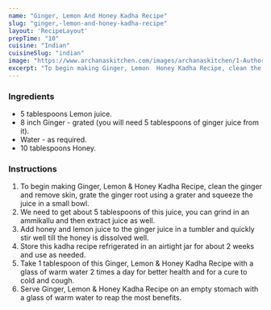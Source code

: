 ---
name: "Ginger, Lemon And Honey Kadha Recipe"
slug: "ginger,-lemon-and-honey-kadha-recipe"
layout: 'RecipeLayout'
prepTime: "10"
cuisine: "Indian"
cuisineSlug: "indian"
image: "https://www.archanaskitchen.com/images/archanaskitchen/1-Author/sonik/ginger-honey-lemon-kadha-recipe.jpg"
excerpt: "To begin making Ginger, Lemon  Honey Kadha Recipe, clean the ginger and remove skin, grate the ginger root using a grater and squeeze the juice in a small bowl"
---

### Ingredients

- 5 tablespoons Lemon juice.
- 8 inch Ginger - grated (you will need 5 tablespoons of ginger juice from it).
- Water - as required.
- 10 tablespoons Honey.

### Instructions

1. To begin making Ginger, Lemon & Honey Kadha Recipe, clean the ginger and remove skin, grate the ginger root using a grater and squeeze the juice in a small bowl.
1. We need to get about 5 tablespoons of this juice, you can grind in an ammikallu and then extract juice as well.
1. Add honey and lemon juice to the ginger juice in a tumbler and quickly stir well till the honey is dissolved well.
1. Store this kadha recipe refrigerated in an airtight jar for about 2 weeks and use as needed.
1. Take 1 tablespoon of this Ginger, Lemon & Honey Kadha Recipe with a glass of warm water 2 times a day for better health and for a cure to cold and cough.
1. Serve Ginger, Lemon & Honey Kadha Recipe on an empty stomach with a glass of warm water to reap the most benefits.
